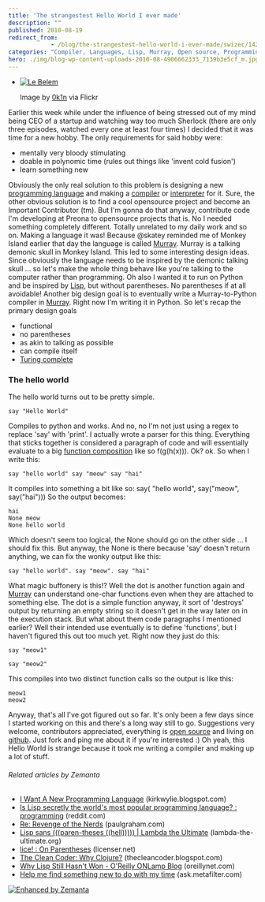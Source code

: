```yaml
---
title: 'The strangestest Hello World I ever made'
description: ""
published: 2010-08-19
redirect_from: 
            - /blog/the-strangestest-hello-world-i-ever-made/swizec/1429
categories: "Compiler, Languages, Lisp, Murray, Open source, Programming, Programming language, python, Turing completeness, Uncategorized"
hero: ./img/blog-wp-content-uploads-2010-08-4906662333_7139b3e5cf_m.jpg
---
```

- [![Le Belem](./img/blog-wp-content-uploads-2010-08-4906662333_7139b3e5cf_m.jpg "Le Belem")](http://www.flickr.com/photos/48298733@N07/4906662333)

  Image by [0k1n](http://www.flickr.com/photos/48298733@N07/4906662333) via Flickr

Earlier this week while under the influence of being stressed out of my mind being CEO of a startup and watching way too much Sherlock (there are only three episodes, watched every one at least four times) I decided that it was time for a new hobby. The only requirements for said hobby were:

- mentally very bloody stimulating
- doable in polynomic time (rules out things like 'invent cold fusion')
- learn something new

Obviously the only real solution to this problem is designing a new [programming language](http://en.wikipedia.org/wiki/Programming_language "Programming language") and making a [compiler](http://en.wikipedia.org/wiki/Compiler "Compiler") or [interpreter](http://en.wikipedia.org/wiki/Interpreter_%28computing%29 "Interpreter (computing)") for it. Sure, the other obvious solution is to find a cool opensource project and become an Important Contributor (tm). But I'm gonna do that anyway, contribute code I'm developing at Preona to opensource projects that is. No I needed something completely different. Totally unrelated to my daily work and so on. Making a language it was! Because @skatey reminded me of Monkey Island earlier that day the language is called [Murray](http://github.com/Swizec/Murray). Murray is a talking demonic skull in Monkey Island. This led to some interesting design ideas. Since obviously the language needs to be inspired by the demonic talking skull ... so let's make the whole thing behave like you're talking to the computer rather than programming. Oh also I wanted it to run on Python and be inspired by [Lisp](http://en.wikipedia.org/wiki/Lisp_%28programming_language%29 "Lisp (programming language)"), but without parentheses. No parentheses if at all avoidable! Another big design goal is to eventually write a Murray-to-Python compiler in [Murray](http://github.com/Swizec/Murray). Right now I'm writing it in Python. So let's recap the primary design goals

- functional
- no parentheses
- as akin to talking as possible
- can compile itself
- [Turing complete](http://en.wikipedia.org/wiki/Turing_completeness "Turing completeness")

### The hello world

The hello world turns out to be pretty simple.

```
say "Hello World"
```

Compiles to python and works. And no, no I'm not just using a regex to replace 'say' with 'print'. I actually wrote a parser for this thing. Everything that sticks together is considered a paragraph of code and will essentially evaluate to a big [function composition](http://en.wikipedia.org/wiki/Function_composition "Function composition") like so f(g(h(x))). Ok? ok. So when I write this:

```
say "hello world" say "meow" say "hai"
```

It compiles into something a bit like so: say( "hello world", say("meow", say("hai"))) So the output becomes:

```
hai
None meow
None hello world
```

Which doesn't seem too logical, the None should go on the other side ... I should fix this. But anyway, the None is there because 'say' doesn't return anything, we can fix the wonky output like this:

```
say "hello world". say "meow". say "hai"
```

What magic buffonery is this!? Well the dot is another function again and [Murray](http://github.com/Swizec/Murray) can understand one-char functions even when they are attached to something else. The dot is a simple function anyway, it sort of 'destroys' output by returning an empty string so it doesn't get in the way later on in the execution stack. But what about them code paragraphs I mentioned earlier? Well their intended use eventually is to define 'functions', but I haven't figured this out too much yet. Right now they just do this:

```
say "meow1"

say "meow2"
```

This compiles into two distinct function calls so the output is like this:

```
meow1
meow2
```

Anyway, that's all I've got figured out so far. It's only been a few days since I started working on this and there's a long way still to go. Suggestions very welcome, contributors appreciated, everything is [open source](http://www.wikinvest.com/concept/Open_Source "Open Source") and living on [github](http://github.com/Swizec/Murray). Just fork and ping me about it if you're interested :) Oh yeah, this Hello World is strange because it took me writing a compiler and making up a lot of stuff.

###### Related articles by Zemanta

- [I Want A New Programming Language](http://kirkwylie.blogspot.com/2010/08/i-want-new-programming-language.html) (kirkwylie.blogspot.com)
- [Is Lisp secretly the world's most popular programming language? : programming](http://www.reddit.com/r/programming/comments/280is/is_lisp_secretly_the_worlds_most_popular/) (reddit.com)
- [Re: Revenge of the Nerds](http://www.paulgraham.com/icadmore.html) (paulgraham.com)
- [Lisp sans (((paren-theses ((hell))))) | Lambda the Ultimate](http://lambda-the-ultimate.org/node/1646) (lambda-the-ultimate.org)
- [lice! : On Parentheses](http://blog.licenser.net/2010/07/08/on-parentheses) (licenser.net)
- [The Clean Coder: Why Clojure?](http://thecleancoder.blogspot.com/2010/08/why-clojure.html) (thecleancoder.blogspot.com)
- [Why Lisp Still Hasn't Won - O'Reilly ONLamp Blog](http://www.oreillynet.com/onlamp/blog/2005/12/why_lisp_still_hasnt_won.html) (oreillynet.com)
- [Help me find something new to do with my time](http://ask.metafilter.com/162577/Help-me-find-something-new-to-do-with-my-time) (ask.metafilter.com)

[![Enhanced by Zemanta](http://img.zemanta.com/zemified_e.png?x-id=0f444050-7748-4c28-8a4c-b172081bb171)](http://www.zemanta.com/ "Enhanced by Zemanta")